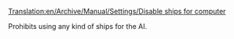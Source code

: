 [[Translation:en/Archive/Manual/Settings/Disable ships for computer]]


Prohibits using any kind of ships for the AI.